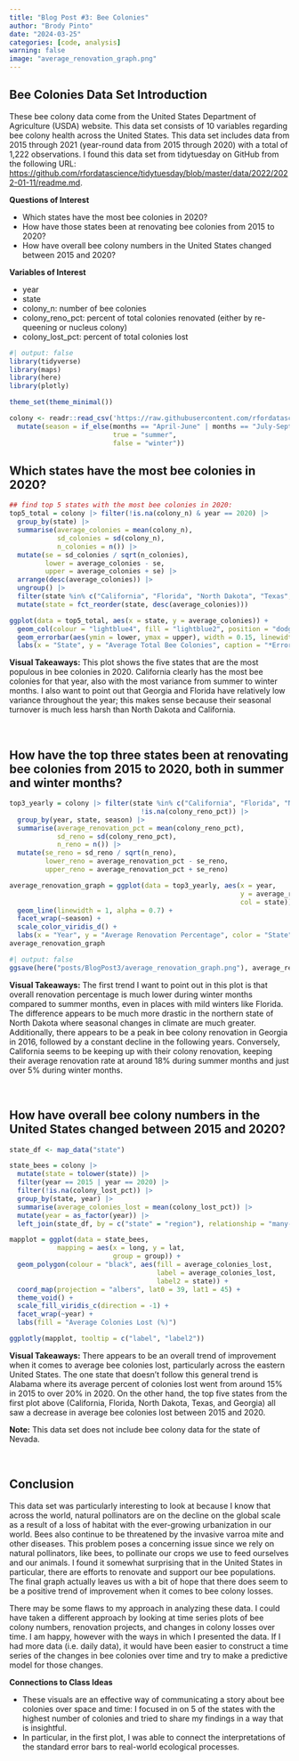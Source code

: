 ```yaml
---
title: "Blog Post #3: Bee Colonies"
author: "Brody Pinto"
date: "2024-03-25"
categories: [code, analysis]
warning: false
image: "average_renovation_graph.png"
---
```


## Bee Colonies Data Set Introduction

These bee colony data come from the United States Department of Agriculture (USDA) website. This data set consists of 10 variables regarding bee colony health across the United States. This data set includes data from 2015 through 2021 (year-round data from 2015 through 2020) with a total of 1,222 observations. I found this data set from tidytuesday on GitHub from the following URL: <a href = "https://github.com/rfordatascience/tidytuesday/blob/master/data/2022/2022-01-11/readme.md">https://github.com/rfordatascience/tidytuesday/blob/master/data/2022/2022-01-11/readme.md</a>.

**Questions of Interest**

 - Which states have the most bee colonies in 2020?
 - How have those states been at renovating bee colonies from 2015 to 2020?
 - How have overall bee colony numbers in the United States changed between 2015 and 2020?
 
**Variables of Interest**

 - year
 - state
 - colony_n: number of bee colonies
 - colony_reno_pct: percent of total colonies renovated (either by re-queening or nucleus colony)
 - colony_lost_pct: percent of total colonies lost

```r
#| output: false
library(tidyverse)
library(maps)
library(here)
library(plotly)

theme_set(theme_minimal())

colony <- readr::read_csv('https://raw.githubusercontent.com/rfordatascience/tidytuesday/master/data/2022/2022-01-11/colony.csv') |> 
  mutate(season = if_else(months == "April-June" | months == "July-September",
                          true = "summer",
                          false = "winter"))
```

## Which states have the most bee colonies in 2020?
```r
## find top 5 states with the most bee colonies in 2020:
top5_total = colony |> filter(!is.na(colony_n) & year == 2020) |>
  group_by(state) |>
  summarise(average_colonies = mean(colony_n),
            sd_colonies = sd(colony_n),
            n_colonies = n()) |>
  mutate(se = sd_colonies / sqrt(n_colonies),
         lower = average_colonies - se,
         upper = average_colonies + se) |>
  arrange(desc(average_colonies)) |>
  ungroup() |>
  filter(state %in% c("California", "Florida", "North Dakota", "Texas", "Georgia")) |>
  mutate(state = fct_reorder(state, desc(average_colonies)))

ggplot(data = top5_total, aes(x = state, y = average_colonies)) +
  geom_col(colour = "lightblue4", fill = "lightblue2", position = "dodge") +
  geom_errorbar(aes(ymin = lower, ymax = upper), width = 0.15, linewidth = 0.5, color = "black") +
  labs(x = "State", y = "Average Total Bee Colonies", caption = "*Error bars are one standard error from the mean.")
```

**Visual Takeaways:** This plot shows the five states that are the most populous in bee colonies in 2020. California clearly has the most bee colonies for that year, also with the most variance from summer to winter months. I also want to point out that Georgia and Florida have relatively low variance throughout the year; this makes sense because their seasonal turnover is much less harsh than North Dakota and California.

<br>

## How have the top three states been at renovating bee colonies from 2015 to 2020, both in summer and winter months?
```r
top3_yearly = colony |> filter(state %in% c("California", "Florida", "North Dakota") &
                                 !is.na(colony_reno_pct)) |>
  group_by(year, state, season) |>
  summarise(average_renovation_pct = mean(colony_reno_pct),
            sd_reno = sd(colony_reno_pct),
            n_reno = n()) |>
  mutate(se_reno = sd_reno / sqrt(n_reno),
         lower_reno = average_renovation_pct - se_reno,
         upper_reno = average_renovation_pct + se_reno)

average_renovation_graph = ggplot(data = top3_yearly, aes(x = year, 
                                                          y = average_renovation_pct, 
                                                          col = state)) +
  geom_line(linewidth = 1, alpha = 0.7) +
  facet_wrap(~season) +
  scale_color_viridis_d() +
  labs(x = "Year", y = "Average Renovation Percentage", color = "State")
average_renovation_graph
```

```r
#| output: false
ggsave(here("posts/BlogPost3/average_renovation_graph.png"), average_renovation_graph)
```

**Visual Takeaways:** The first trend I want to point out in this plot is that overall renovation percentage is much lower during winter months compared to summer months, even in places with mild winters like Florida. The difference appears to be much more drastic in the northern state of North Dakota where seasonal changes in climate are much greater. Additionally, there appears to be a peak in bee colony renovation in Georgia in 2016, followed by a constant decline in the following years. Conversely, California seems to be keeping up with their colony renovation, keeping their average renovation rate at around 18% during summer months and just over 5% during winter months.

<br>

## How have overall bee colony numbers in the United States changed between 2015 and 2020?
```r
state_df <- map_data("state")

state_bees = colony |>
  mutate(state = tolower(state)) |>
  filter(year == 2015 | year == 2020) |>
  filter(!is.na(colony_lost_pct)) |>
  group_by(state, year) |>
  summarise(average_colonies_lost = mean(colony_lost_pct)) |>
  mutate(year = as_factor(year)) |>
  left_join(state_df, by = c("state" = "region"), relationship = "many-to-many")

mapplot = ggplot(data = state_bees,
            mapping = aes(x = long, y = lat,
                          group = group)) +
  geom_polygon(colour = "black", aes(fill = average_colonies_lost,
                                     label = average_colonies_lost,
                                     label2 = state)) +
  coord_map(projection = "albers", lat0 = 39, lat1 = 45) +
  theme_void() +
  scale_fill_viridis_c(direction = -1) +
  facet_wrap(~year) +
  labs(fill = "Average Colonies Lost (%)")

ggplotly(mapplot, tooltip = c("label", "label2"))
```

**Visual Takeaways:** There appears to be an overall trend of improvement when it comes to average bee colonies lost, particularly across the eastern United States. The one state that doesn't follow this general trend is Alabama where its average percent of colonies lost went from around 15% in 2015 to over 20% in 2020. On the other hand, the top five states from the first plot above (California, Florida, North Dakota, Texas, and Georgia) all saw a decrease in average bee colonies lost between 2015 and 2020.

**Note:** This data set does not include bee colony data for the state of Nevada.

<br>

## Conclusion

This data set was particularly interesting to look at because I know that across the world, natural pollinators are on the decline on the global scale as a result of a loss of habitat with the ever-growing urbanization in our world. Bees also continue to be threatened by the invasive varroa mite and other diseases. This problem poses a concerning issue since we rely on natural pollinators, like bees, to pollinate our crops we use to feed ourselves and our animals. I found it somewhat surprising that in the United States in particular, there are efforts to renovate and support our bee populations. The final graph actually leaves us with a bit of hope that there does seem to be a positive trend of improvement when it comes to bee colony losses.

There may be some flaws to my approach in analyzing these data. I could have taken a different approach by looking at time series plots of bee colony numbers, renovation projects, and changes in colony losses over time. I am happy, however with the ways in which I presented the data. If I had more data (i.e. daily data), it would have been easier to construct a time series of the changes in bee colonies over time and try to make a predictive model for those changes.

**Connections to Class Ideas**

 - These visuals are an effective way of communicating a story about bee colonies over space and time: I focused in on 5 of the states with the highest number of colonies and tried to share my findings in a way that is insightful.
 - In particular, in the first plot, I was able to connect the interpretations of the standard error bars to real-world ecological processes.




